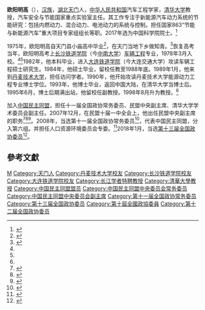 '''欧阳明高'''（{{bd|1958年|10月27日|}}），[[汉族|汉族]]，[[湖北|湖北]][[天门市|天门]]人，[[中华人民共和国|中华人民共和国]]汽车工程学家，[[清华大学|清华大学]]教授，汽车安全与节能国家重点实验室主任。其工作专注于新能源汽车动力系统的节能研究：包括内燃动力、混合动力、电池动力的系统与控制。担任国家863“节能与新能源汽车”重大项目专家组组长等职。2017年选为中国科学院院士。<ref>{{Cite web |url=https://www.d1ev.com/news/renwu/59108 |title=新能源汽车三位专家入选院士，欧阳明高孙逢春吴锋获中国最高学术称号 |accessdate=2018-05-06 |archive-date=2018-05-06 |archive-url=https://web.archive.org/web/20180506104039/https://www.d1ev.com/news/renwu/59108 |dead-url=no }}</ref>

1975年，欧阳明高自天门县小庙高中毕业<ref name="cnhubei">{{Cite news |url=http://news.cnhubei.com/xw/kj/201711/t4034684.shtml |title=“状元之乡”天门两天出两院士 |date=2017-11-28 |work=荆楚网 |accessdate=2021-01-17 |archive-date=2021-01-22 |archive-url=https://web.archive.org/web/20210122011059/http://news.cnhubei.com/xw/kj/201711/t4034684.shtml |dead-url=no }}</ref>，在天门当地下乡做知青。<ref name="svm">{{Cite news |url=http://www.svm.tsinghua.edu.cn/essay/75/388.html |title=欧阳明高 |work=清华大学车辆与运载学院 |accessdate=2021-01-17 |archive-date=2021-01-22 |archive-url=https://web.archive.org/web/20210122011153/http://www.svm.tsinghua.edu.cn/essay/75/388.html |dead-url=no }}</ref>恢复高考当年，欧阳明高考上[[长沙铁道学院|长沙铁道学院]]（今[[中南大学|中南大学]]）[[车辆工程|车辆工程]]专业，1978年3月入校。<ref name="cnhubei" /><ref name="svm" />1982年，他本科毕业，进入[[大连铁道学院|大连铁道学院]]（今大连交通大学）攻读车辆工程硕士研究生。1984年，他硕士毕业，留校任教至1988年底。1989年1月，他来到[[丹麦技术大学|丹麦技术大学]]，担任访问学者。1990年，他开始攻读丹麦技术大学能源动力工程专业博士学位。1993年，他博士毕业，返回中国大陆，在清华大学当博士后。1995年6月，博士后期满出站，他留校任副教授。1998年8月升为教授。<ref name="svm" />

加入[[中国民主同盟|中国民主同盟]]，担任十一届全国政协常务委员、民盟中央副主席、清华大学学术委员会副主任。2007年12月，在民盟十届一中全会上，他出任民盟中央副主席的职务<ref>{{Cite book|title=中华人民共和国年鉴 2008|last=中华人民共和国年鉴编辑部|publisher=中华人民共和国年鉴社|year=2008.12|pages=208}}</ref><ref>{{Cite book|title=中国人物年鉴 2007 总第19卷|last=中国人物年鉴社编辑|publisher=[[中国人物年鉴社|中国人物年鉴社]]|year=2007.12|pages=97}}</ref><ref>{{Cite book|title=中华人民共和国事典 1949-2009|last=[[李学昌|李学昌]]主编|publisher=世界图书上海出版公司|year=2009.09|isbn=978-7-5062-9488-1|pages=975}}</ref>。2008年，当选第十一届全国政协常务委员<ref>{{cite news|title=第十一届全国政协委员名单|url=http://www.indaa.com.cn/zt/2009qglh/zxzs/200903/t20090303_127573.html|accessdate=2013-04-09|newspaper=新华社北京1月25日电 中国人民政治协商会议第十一届全国委员会委员名单(共2237人，2008年1月25日政协第十届全国委员会常务委员会第二十次会议通过)|date=2008年1月25日|deadurl=yes|archiveurl=https://web.archive.org/web/20130928014403/http://www.indaa.com.cn/zt/2009qglh/zxzs/200903/t20090303_127573.html|archivedate=2013年9月28日}}</ref>，代表中国民主同盟，分入第六组。并担任人口资源环境委员会专委。<ref>{{cite news|title=全国政协信息-欧阳明高|url=http://www.cppcc.gov.cn/CMS/wylibary/showJcwyxtInfoWylibary.action?tabJcwyxt.guid=11W0001880&wytype=wjwy|accessdate=2013-04-11|newspaper=全国政协委员会|archive-date=2018-01-27|archive-url=https://web.archive.org/web/20180127004426/http://www.cppcc.gov.cn/CMS/wylibary/showJcwyxtInfoWylibary.action?tabJcwyxt.guid=11W0001880&wytype=wjwy|dead-url=no}}</ref>2018年1月，当选[[中国人民政治协商会议第十三届全国委员会委员名单|第十三届全国政协委员]]<ref>{{Cite web|url=http://sports.163.com/18/0126/06/D92BRKK400051C89.html|title=中国人民政治协商会议第十三届全国委员会委员名单|accessdate=2018-01-26|last=|work=网易|archive-url=https://web.archive.org/web/20180127143232/http://sports.163.com/18/0126/06/D92BRKK400051C89.html|archive-date=2018-01-27|dead-url=yes}}</ref>。

== 參考文獻 ==
{{reflist}}

{{中国民主同盟第十届中央委员会}}
{{中国民主同盟第十一届中央委员会}}
{{中国民主同盟第十二届中央委员会}}
{{中国科学院技术科学部院士}}
{{第六批“长江学者奖励计划”特聘教授}}

{{Normdaten}}
{{DEFAULTSORT:Ouyang Minggao}}
[[Category:欧阳姓|M]]
[[Category:天门人|Category:天门人]]
[[Category:丹麦技术大学校友|Category:丹麦技术大学校友]]
[[Category:长沙铁道学院校友|Category:长沙铁道学院校友]]
[[Category:大连铁道学院校友|Category:大连铁道学院校友]]
[[Category:长江学者特聘教授|Category:长江学者特聘教授]]
[[Category:清華大學教授|Category:清華大學教授]]
[[Category:中国民主同盟盟员|Category:中国民主同盟盟员]]
[[Category:中国民主同盟中央委员会常务委员|Category:中国民主同盟中央委员会常务委员]]
[[Category:中国民主同盟中央委员会副主席|Category:中国民主同盟中央委员会副主席]]
[[Category:第十一届全国政协常务委员|Category:第十一届全国政协常务委员]]
[[Category:第十三届全国政协委员|Category:第十三届全国政协委员]]
[[Category:第十屆全國政協委員|Category:第十屆全國政協委員]]
[[Category:第十二届全国政协委员|Category:第十二届全国政协委员]]